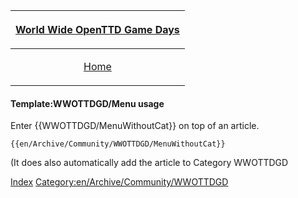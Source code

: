 {|
|-
! align="center" colspan="7"|[[en/Archive/Community/World Wide OpenTTD Game Day|World Wide OpenTTD Game Days]]
|-
| [[en/Archive/Community/World Wide OpenTTD Game Day|Home]]
| [[en/Archive/Community/World Wide OpenTTD Game Day/3|Day 3]]
| Downloads
| Server
| Forums
| Blog
| [[Category:en/Archive/Community/WWOTTDGD|Index]]
|}
<noinclude>
====Template:WWOTTDGD/Menu usage====
Enter <nowiki>{{</nowiki>WWOTTDGD/MenuWithoutCat<nowiki>}}</nowiki> on top of an article.
<pre>{{en/Archive/Community/WWOTTDGD/MenuWithoutCat}}</pre>
(It does also automatically add the article to Category WWOTTDGD

[[Category:en/Archive/Community/WWOTTDGD]]
</noinclude>